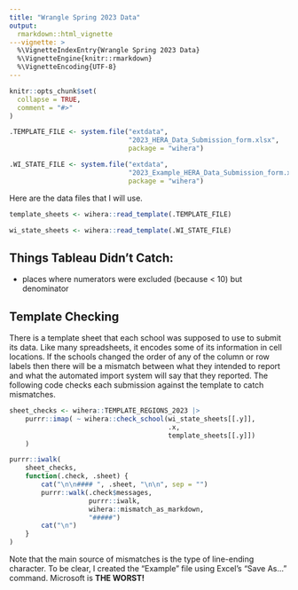 ```yaml
---
title: "Wrangle Spring 2023 Data"
output:
  rmarkdown::html_vignette
---vignette: >
  %\VignetteIndexEntry{Wrangle Spring 2023 Data}
  %\VignetteEngine{knitr::rmarkdown}
  %\VignetteEncoding{UTF-8}
---
```


```r
knitr::opts_chunk$set(
  collapse = TRUE,
  comment = "#>"
)
```

```r
.TEMPLATE_FILE <- system.file("extdata",
                              "2023_HERA_Data_Submission_form.xlsx",
                              package = "wihera")

.WI_STATE_FILE <- system.file("extdata",
                              "2023_Example_HERA_Data_Submission_form.xlsx",
                              package = "wihera")

```

Here are the data files that I will use.

```r
template_sheets <- wihera::read_template(.TEMPLATE_FILE)

wi_state_sheets <- wihera::read_template(.WI_STATE_FILE)
```

## Things Tableau Didn't Catch:

- places where numerators were excluded (because < 10) but denominator

## Template Checking

There is a template sheet that each school was supposed to use to submit its data.
Like many spreadsheets, it encodes some of its information in cell locations.
If the schools changed the order of any of the column or row labels then there will be a mismatch between what they intended to report and what the automated import system will say that they reported.
The following code checks each submission against the template to catch mismatches.

```r
sheet_checks <- wihera::TEMPLATE_REGIONS_2023 |>
    purrr::imap( ~ wihera::check_school(wi_state_sheets[[.y]],
                                        .x,
                                        template_sheets[[.y]])
    )

purrr::iwalk(
    sheet_checks,
    function(.check, .sheet) {
        cat("\n\n#### ", .sheet, "\n\n", sep = "")
        purrr::walk(.check$messages,
                    purrr::iwalk,
                    wihera::mismatch_as_markdown,
                    "#####")
        cat("\n")
    }
)
```

Note that the main source of mismatches is the type of line-ending character.
To be clear, I created the "Example" file using Excel's "Save As..." command.
Microsoft is **THE WORST!**
